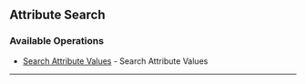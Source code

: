 
## Attribute Search

### Available Operations

* [Search Attribute Values](/typescript/attribute_search/search_attribute_values) - Search Attribute Values

---
<SearchAttributeValues />
